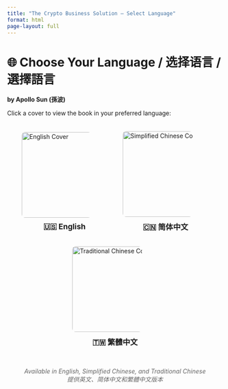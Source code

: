 ```yaml
---
title: "The Crypto Business Solution – Select Language"
format: html
page-layout: full
---
```


<style>
.language-choice {
  display: flex;
  flex-direction: row;
  gap: 2rem;
  justify-content: center;
  align-items: center;
  flex-wrap: wrap;
  margin-top: 2rem;
}

.language-choice img {
  width: 200px;
  max-width: 80%;
  border: 2px solid transparent;
  border-radius: 10px;
  transition: transform 0.2s ease, border 0.2s ease;
  cursor: pointer;
}

.language-choice img:hover {
  transform: scale(1.05);
  border-color: #888;
}

.language-caption {
  text-align: center;
  margin-top: 0.5rem;
  font-size: 1.1rem;
  font-weight: bold;
}

.author-credit {
  text-align: center;
  margin-top: 3rem;
  font-style: italic;
  color: #666;
}
</style>

# 🌐 Choose Your Language / 选择语言 / 選擇語言

**by Apollo Sun (孫波)**

Click a cover to view the book in your preferred language:

<div class="language-choice">
<div>
<a href="en/">
<img src="assets/crypto-cover1.jpg" alt="English Cover">
</a>
<div class="language-caption">🇺🇸 English</div>
</div>
<div>
<a href="zh/">
<img src="assets/crypto-cover1.jpg" alt="Simplified Chinese Cover">
</a>
<div class="language-caption">🇨🇳 简体中文</div>
</div>
<div>
<a href="zh-tw/">
<img src="assets/crypto-cover1.jpg" alt="Traditional Chinese Cover">
</a>
<div class="language-caption">🇹🇼 繁體中文</div>
</div>
</div>

<div class="author-credit">
Available in English, Simplified Chinese, and Traditional Chinese<br>
提供英文、简体中文和繁體中文版本
</div>